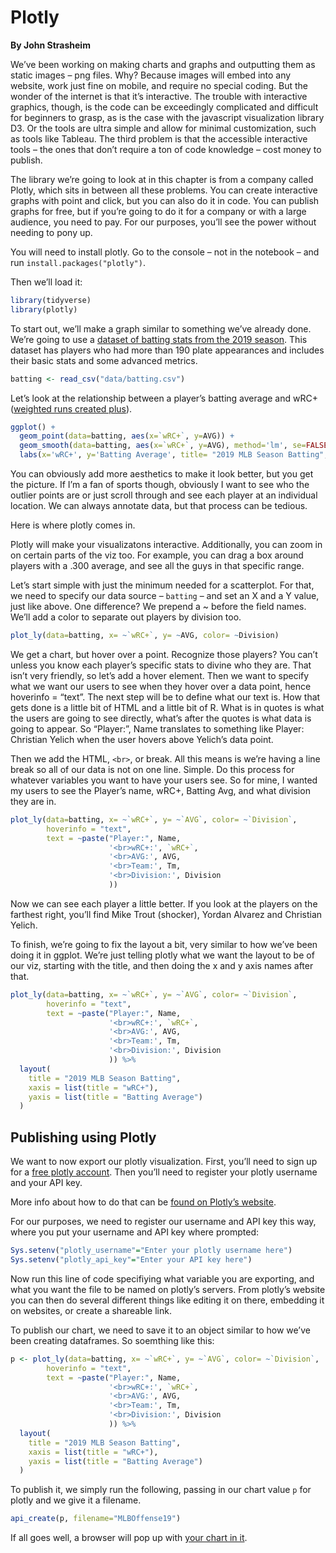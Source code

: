 # Plotly

**By John Strasheim**

We've been working on making charts and graphs and outputting them as static images -- png files. Why? Because images will embed into any website, work just fine on mobile, and require no special coding. But the wonder of the internet is that it's interactive. The trouble with interactive graphics, though, is the code can be exceedingly complicated and difficult for beginners to grasp, as is the case with the javascript visualization library D3. Or the tools are ultra simple and allow for minimal customization, such as tools like Tableau. The third problem is that the accessible interactive tools -- the ones that don't require a ton of code knowledge -- cost money to publish. 

The library we're going to look at in this chapter is from a company called Plotly, which sits in between all these problems. You can create interactive graphs with point and click, but you can also do it in code. You can publish graphs for free, but if you're going to do it for a company or with a large audience, you need to pay. For our purposes, you'll see the power without needing to pony up. 

You will need to install plotly. Go to the console -- not in the notebook -- and run `install.packages("plotly")`.

Then we'll load it:
```r
library(tidyverse)
library(plotly)
```

To start out, we'll make a graph similar to something we've already done. We're going to use a [dataset of batting stats from the 2019 season](https://unl.box.com/s/xg0eqvmz9ynnegvjabv21ev5qlsd7mjs). This dataset has players who had more than 190 plate appearances and includes their basic stats and some advanced metrics. 

```r
batting <- read_csv("data/batting.csv")
```

Let's look at the relationship between a player's batting average and wRC+ ([weighted runs created plus](http://m.mlb.com/glossary/advanced-stats/weighted-runs-created-plus)).

```r
ggplot() +
  geom_point(data=batting, aes(x=`wRC+`, y=AVG)) +
  geom_smooth(data=batting, aes(x=`wRC+`, y=AVG), method='lm', se=FALSE) +
  labs(x='wRC+', y='Batting Average', title= "2019 MLB Season Batting", subtitle="190 PAs min to Qualify", caption="Source:  FanGraphs | by John Strasheim")
```

You can obviously add more aesthetics to make it look better, but you get the picture.  If I'm a fan of sports though, obviously I want to see who the outlier points are or just scroll through and see each player at an individual location. We can always annotate data, but that process can be tedious. 

Here is where plotly comes in. 

Plotly will make your visualizatons interactive. Additionally, you can zoom in on certain parts of the viz too. For example, you can drag a box around players with a .300 average, and see all the guys in that specific range.

Let's start simple with just the minimum needed for a scatterplot. For that, we need to specify our data source -- `batting` -- and set an X and a Y value, just like above. One difference? We prepend a ~ before the field names. We'll add a color to separate out players by division too. 

```r
plot_ly(data=batting, x= ~`wRC+`, y= ~AVG, color= ~Division)
```

We get a chart, but hover over a point. Recognize those players? You can't unless you know each player's specific stats to divine who they are. That isn't very friendly, so let's add a hover element. Then we want to specify what we want our users to see when they hover over a data point, hence hoverinfo = "text".  The next step will be to define what our text is. How that gets done is a little bit of HTML and a little bit of R. What is in quotes is what the users are going to see directly, what's after the quotes is what data is going to appear.  So "Player:", Name translates to something like Player: Christian Yelich when the user hovers above Yelich's data point.  

Then we add the HTML, `<br>`, or break. All this means is we're having a line break so all of our data is not on one line. Simple. Do this process for whatever variables you want to have your users see. So for mine, I wanted my users to see the Player's name, wRC+, Batting Avg, and what division they are in.

```r
plot_ly(data=batting, x= ~`wRC+`, y= ~`AVG`, color= ~`Division`,
        hoverinfo = "text",
        text = ~paste("Player:", Name,
                      '<br>wRC+:', `wRC+`,
                      '<br>AVG:', AVG,
                      '<br>Team:', Tm,
                      '<br>Division:', Division
                      ))
```

Now we can see each player a little better. If you look at the players on the farthest right, you'll find Mike Trout (shocker), Yordan Alvarez and Christian Yelich. 

To finish, we're going to fix the layout a bit, very similar to how we've been doing it in ggplot.  We're just telling plotly what we want the layout to be of our viz, starting with the title, and then doing the x and y axis names after that. 

```r
plot_ly(data=batting, x= ~`wRC+`, y= ~`AVG`, color= ~`Division`,
        hoverinfo = "text",
        text = ~paste("Player:", Name,
                      '<br>wRC+:', `wRC+`,
                      '<br>AVG:', AVG,
                      '<br>Team:', Tm,
                      '<br>Division:', Division
                      )) %>% 
  layout(
    title = "2019 MLB Season Batting",
    xaxis = list(title = "wRC+"),
    yaxis = list(title = "Batting Average")
  )
```

## Publishing using Plotly

We want to now export our plotly visualization.  First, you'll need to sign up for a [free plotly account](https://plot.ly/).  Then you'll need to register your plotly username and your API key.

More info about how to do that can be [found on Plotly's website](https://plot.ly/r/getting-started/#initialization-for-online-plotting).

For our purposes, we need to register our username and API key this way, where you put your username and API key where prompted:

```r
Sys.setenv("plotly_username"="Enter your plotly username here")
Sys.setenv("plotly_api_key"="Enter your API key here")
```

Now run this line of code specifiying what variable you are exporting, and what you want the file to be named on plotly's servers.  From plotly's website you can then do several different things like editing it on there, embedding it on websites, or create a shareable link. 

To publish our chart, we need to save it to an object similar to how we've been creating dataframes. So soemthing like this: 

```r
p <- plot_ly(data=batting, x= ~`wRC+`, y= ~`AVG`, color= ~`Division`,
        hoverinfo = "text",
        text = ~paste("Player:", Name,
                      '<br>wRC+:', `wRC+`,
                      '<br>AVG:', AVG,
                      '<br>Team:', Tm,
                      '<br>Division:', Division
                      )) %>% 
  layout(
    title = "2019 MLB Season Batting",
    xaxis = list(title = "wRC+"),
    yaxis = list(title = "Batting Average")
  )
```

To publish it, we simply run the following, passing in our chart value `p` for plotly and we give it a filename. 

```r
api_create(p, filename="MLBOffense19")
```

If all goes well, a browser will pop up with [your chart in it](https://plot.ly/~mattwaite/1/#/).